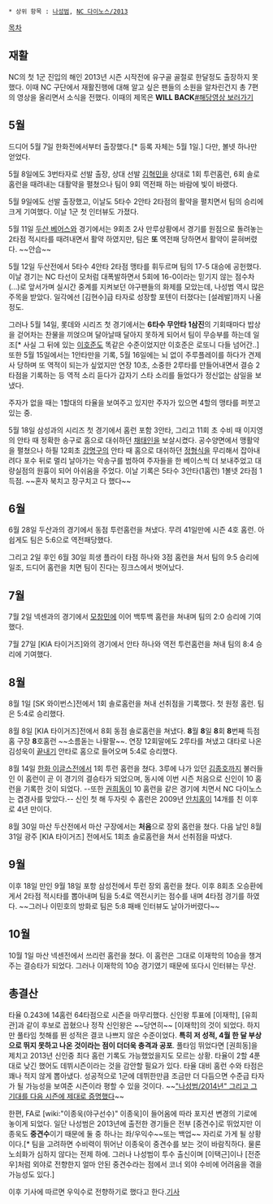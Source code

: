  * 상위 항목 : [[나성범]], [[NC 다이노스/2013]]

[[목차]]
== 재활 ==
NC의 첫 1군 진입의 해인 2013년 시즌 시작전에 유구골 골절로 한달정도 출장하지 못했다. 이때 NC 구단에서 재활진행에 대해 알고 싶은 팬들의 소원을 알차린건지 총 7편의 영상을 올리면서 소식을 전했다. 이때의 제목은 '''WILL BACK'''[http://www.youtube.com/playlist?list=PLfsLTyo3tyK8atE64UA08MqTenZ66OPtz #해당영상 보러가기]

== 5월 ==
드디어 5월 7일 한화전에서부터 출장했다.[* 등록 자체는 5월 1일.] 다만, 볼넷 하나만 얻었다.

5월 8일에도 3번타자로 선발 출장, 상대 선발 [[김혁민]]을 상대로 1회 투런홈런, 6회 솔로홈런을 때려내는 대활약을 펼쳤으나 팀이 9회 역전패 하는 바람에 빛이 바랬다.

5월 9일에도 선발 출장했고, 이날도 5타수 2안타 2타점의 활약을 펼치면서 팀의 승리에 크게 기여했다. 이날 1군 첫 인터뷰도 가졌다.

5월 11일 [[두산 베어스]]와 경기에서는 9회초 2사 만루상황에서 경기를 원점으로 돌려놓는 2타점 적시타를 때려내면서 활약 하였지만, 팀은 '''또''' 역전패 당하면서 활약이 묻혀버렸다. ~~안습~~

5월 12일 두산전에서 5타수 4안타 2타점 맹타를 휘두르며 팀의 17-5 대승에 공헌했다. 이날 경기는 NC 타선이 모처럼 대폭발하면서 5회에 16-0이라는 믿기지 않는 점수차(...)로 앞서가며 실시간 중계를 지켜보던 야구팬들의 화제를 모았는데, 나성범 역시 많은 주목을 받았다. 일각에선 [김현수]급 타자로 성장할 포텐이 터졌다는 [설레발]까지 나올 정도.

그러나 5월 14일, 롯데와 시리즈 첫 경기에서는 '''6타수 무안타 1삼진'''의 기회때마다 밥상을 걷어차는 찬물을 끼얹으며 달아날때 달아지 못하게 되어서 팀이 무승부를 하는데 일조[* 사실 그 뒤에 있는 [[이호준]]도 똑같은 수준이었지만 이호준은 로또니 다들 넘어간..] 또한 5월 15일에서는 1안타만을 기록, 5월 16일에는 뇌 없이 주루플레이를 하다가 견제사 당하며 또 역적이 되는가 싶었지만 연장 10초, 소중한 2루타를 만들어내면서 결승 2타점을 기록하는 등 역적 소리 듣다가 갑자기 스타 소리를 들었다가 정신없는 삼일을 보냈다.

주자가 없을 때는 1할대의 타율을 보여주고 있지만 주자가 있으면 4할의 맹타를 퍼붓고 있는 중.

5월 18일 삼성과의 시리즈 첫 경기에서 홈런 포함 3안타, 그리고 11회 초 수비 때 이지영의 안타 때 정확한 송구로 홈으로 대쉬하던 [[채태인]]을 보살시켰다. 공수양면에서 맹활약을 펼쳤으나 하필 12회초 [[강명구]]의 안타 때 홈으로 대쉬하던 [[정형식]]을 무리해서 잡아내려다 포수 뒤로 멀리 날아가는 악송구를 범하여 주자들을 한 베이스씩 더 보내주었고 대량실점의 원흉이 되어 아쉬움을 주었다. 이날 기록은 5타수 3안타(1홈런) 1볼넷 2타점 1득점. ~~혼자 북치고 장구치고 다 했다~~

== 6월 ==
6월 28일 두산과의 경기에서 동점 투런홈런을 쳐냈다. 무려 41일만에 시즌 4호 홈런. 아쉽게도 팀은 5:6으로 역전패당했다.

그리고 2일 후인 6월 30일 희생 플라이 타점 하나와 3점 홈런을 쳐서 팀의 9:5 승리에 일조, 드디어 홈런을 치면 팀이 진다는 징크스에서 벗어났다.

== 7월 ==
7월 2일 넥센과의 경기에서 [[모창민]]에 이어 백투백 홈런을 쳐내며 팀의 2:0 승리에 기여했다.

7월 27일 [KIA 타이거즈]와의 경기에서 안타 하나와 역전 투런홈런을 쳐내 팀의 8:4 승리에 기여했다.

== 8월 ==
8월 1일 [SK 와이번스]전에서 1회 솔로홈런을 쳐내 선취점을 기록했다. 첫 원정 홈런. 팀은 5:4로 승리했다.

8월 8일 [KIA 타이거즈]전에서 8회 동점 솔로홈런을 쳐냈다. '''8'''월 '''8'''일 '''8'''회 '''8'''번째 득점 홈 구장 '''8'''호홈런 ~~소름돋는 나팔팔~~. 연장 12회말에도 2루타를 쳐냈고 대타로 나온 김성욱이 [[끝내기]] 안타로 홈으로 들어오며 5:4로 승리했다.

8월 14일 [[한화 이글스]]전에서 1회 투런 홈런을 쳤다. 3루에 나가 있던 [[김종호]]까지 불러들인 이 홈런이 곧 이 경기의 결승타가 되었으며, 동시에 이번 시즌 처음으로 신인이 10 홈런을 기록한 것이 되었다. --또한 [[권희동]]이 10 홈런을 같은 경기에 치면서 NC 다이노스는 겹경사를 맞았다.-- 신인 첫 해 두자릿 수 홈런은 2009년 [[안치홍]]이 14개를 친 이후로 4년 만이다.

8월 30일 마산 두산전에서 마산 구장에서는 '''처음'''으로 장외 홈런을 쳤다. 다음 날인 8월 31일 광주 [KIA 타이거즈] 전에서도 1회초 솔로홈런을 쳐서 선취점을 따냈다.

== 9월 == 
이후 18일 만인 9월 18일 포항 삼성전에서 투런 장외 홈런을 쳤다. 이후 8회초 오승환에게서 2타점 적시타를 뽑아내며 팀을 5:4로 역전시키는 점수를 내며 4타점 경기를 하였다. ~~그러나 이민호의 방화로 팀은 5:8 패배 인터뷰도 날아가버렸다~~

== 10월 ==
10월 1일 마산 넥센전에서 쓰리런 홈런을 쳤다. 이 홈런은 그대로 이재학의 10승을 챙겨주는 결승타가 되었다. 그러나 이재학의 10승 경기였기 때문에 또다시 인터뷰는 무산.

== 총결산 ==

타율 0.243에 14홈런 64타점으로 시즌을 마무리했다. 신인왕 투표에 [이재학], [유희관]과 같이 후보로 꼽혔으나 정작 신인왕은 ~~당연히~~ [이재학]의 것이 되었다. 하지만 풀타임 첫해를 뛴 성적은 결코 나쁘지 않은 수준이었다. '''특히 저 성적, 4월 한 달 부상으로 뛰지 못하고 나온 것이라는 점이 더더욱 충격과 공포'''. 풀타임 뛰었다면 [권희동]을 제치고 2013년 신인중 최다 홈런 기록도 가능했었을지도 모르는 상황. 타율이 2할 4푼대로 낮긴 했어도  데뷔시즌이라는 것을 감안할 필요가 있다. 타율 대비 홈런 수와 타점은 꽤나 적지 않게 뽑아냈다. 성공적으로 1군에 데뷔한만큼 조금만 더 다듬으면 수준급 타자가 될 가능성을 보여준 시즌이라 평할 수 있을 것이다. ~~[["나성범/2014년" 그리고 그 기대를 다음 시즌에 제대로 증명했다]]~~

한편, FA로 [wiki:"이종욱(야구선수)" 이종욱]이 들어옴에 따라 포지션 변경의 기로에 놓이게 되었다. 일단 나성범은 2013년에 출전한 경기들은 전부 [중견수]로 뛰었지만 이종욱도 '''중견수'''이기 때문에 둘 중 하나는 좌/우익수~~또는 백업~~ 자리로 가게 될 상황이다.[* 팀을 고려하면 수비력이 뛰어난 이종욱이 중견수를 보는 것이 바람직하다. 물론 노쇠화가 심하지 않다는 전제 하에. 그러나 나성범이 투수 출신이며 [이택근]이나 [전준우]처럼 외야로 전향한지 얼마 안된 중견수라는 점에서 코너 외야 수비에 어려움을 겪을 가능성도 있다.]

이후 기사에 따르면 우익수로 전향하기로 했다고 한다.[http://sports.news.naver.com/sports/index.nhn?category=kbo&ctg=news&mod=read&office_id=382&article_id=0000152764 기사]
